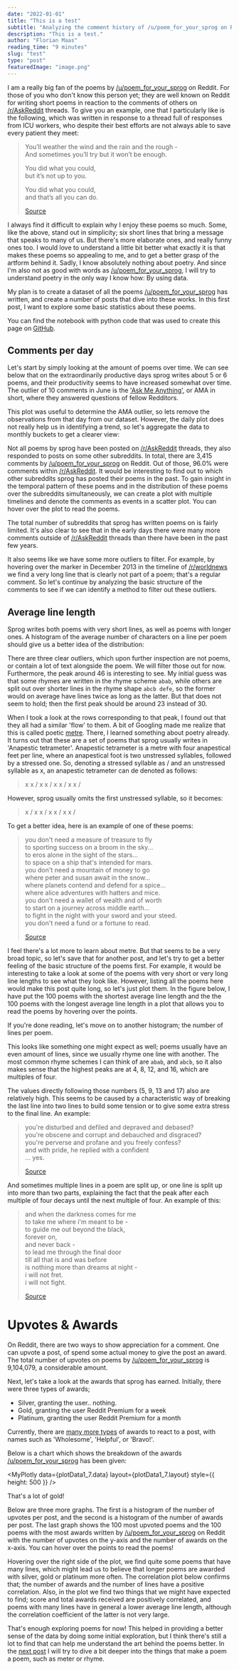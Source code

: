 ```yaml
---
date: "2022-01-01"
title: "This is a test"
subtitle: "Analyzing the comment history of /u/poem_for_your_sprog on Reddit"
description: "This is a test."
author: "Florian Maas"
reading_time: "9 minutes"
slug: "test"
type: "post"
featuredImage: "image.png"
---
```


I am a really big fan of the poems by [/u/poem_for_your_sprog](https://www.reddit.com/user/Poem_for_your_sprog/) on
Reddit. For those of you who don't know this person yet; they are well known on Reddit for writing short poems in reaction to the comments of others on [/r/AskReddit](https://www.reddit.com/r/AskReddit/) threads. To give you an example, one that I
particularly like is the following, which was written in response to a thread full of responses from ICU workers, who
despite their best efforts are not always able to save every patient they meet:

> You’ll weather the wind and the rain and the rough -  
> And sometimes you’ll try but it won’t be enough.
>
> You did what you could,  
> but it’s not up to you.
>
> You did what you could,  
> and that’s all you can do.
>
> [Source](https://www.reddit.com/r/AskReddit/comments/bj4hfq/medical_workers_of_reddit_what_were_the_most/em5vsum/)

I always find it difficult to explain why I enjoy these poems so much. Some, like the above, stand out in simplicity; six
short lines that bring a message that speaks to many of us. But there's more elaborate ones, and really funny ones too.
I would love to understand a little bit better what exactly it is that makes these poems so appealing to me, and to get
a better grasp of the artform behind it. Sadly, I know absolutely nothing about poetry. And since I'm also not as good
with words as [/u/poem_for_your_sprog](https://www.reddit.com/user/Poem_for_your_sprog/), I will try to understand
poetry in the only way I know how: By using data.

My plan is to create a dataset of all the poems
[/u/poem_for_your_sprog](https://www.reddit.com/user/Poem_for_your_sprog/) has written, and create a number of posts
that dive into these works. In this first post, I want to explore some basic statistics about these poems.

You can find the notebook with python code that was used to create this page on
[GitHub](https://github.com/fpgmaas/poems/blob/master/notebooks/1.0-summary-statistics-upvotes-and-awards.ipynb).


## Comments per day

Let's start by simply looking at the amount of poems over time. We can see below that on the extraordinarily productive
days sprog writes about 5 or 6 poems, and their productivity seems to have increased somewhat over time. The
outlier of 10 comments in June is the ['Ask Me
Anything'](https://www.reddit.com/r/books/comments/3aungz/hi_im_sam_garland_aka_upoem_for_your_sprog_ive/), or AMA in
short, where they answered questions of fellow Redditors.

<MyPlotly data={plotData1_1.data} layout={plotData1_1.layout} />

This plot was useful to determine the AMA outlier, so lets remove the observations from that day from our dataset.
However, the daily plot does not really help us in identifying a trend, so let's aggregate the data to monthly buckets
to get a clearer view:

<MyPlotly data={plotData1_2.data} layout={plotData1_2.layout} />

Not all poems by sprog have been posted on [/r/AskReddit](https://reddit.com/r/askreddit) threads, they also responded
to posts on some other subreddits. In total, there are 3,415 comments by
[/u/poem_for_your_sprog](https://www.reddit.com/user/Poem_for_your_sprog/) on Reddit. Out of those, 96.0% were comments
within [/r/AskReddit](https://reddit.com/r/askreddit). It would be interesting to find out to which other subreddits
sprog has posted their poems in the past. To gain insight in the temporal pattern of these poems and in the
distribution of these poems over the subreddits simultaneously, we can create a plot with multiple timelines and denote
the comments as events in a scatter plot. You can hover over the plot to read the poems.

<MyPlotly data={plotData1_3.data} layout={plotData1_3.layout} />

The total number of subreddits that sprog has written poems on is fairly limited. It's also clear to see that in the
early days there were many more comments outside of [/r/AskReddit](https://www.reddit.com/r/AskReddit/) threads than
there have been in the past few years.

It also seems like we have some more outliers to filter. For example, by hovering over the marker in December 2013 in the
timeline of [/r/worldnews](https://www.reddit.com/r/worldnews/) we find a very long line that is clearly not part of a
poem; that's a regular comment. So let's continue by analyzing the basic structure of the comments to see if we can
identify a method to filter out these outliers.

## Average line length

Sprog writes both poems with very short lines, as well as poems with longer ones. A histogram of the average number of
characters on a line per poem should give us a better idea of the distribution:

<MyPlotly data={plotData1_4.data} layout={plotData1_4.layout} />

There are three clear outliers, which upon further inspection are not poems, or contain a lot of text alongside the
poem. We will filter those out for now. Furthermore, the peak around 46 is interesting to see. My initial guess was that
some rhymes are written in the rhyme scheme `abab`, while others are split out over shorter lines in the rhyme shape
`abcb defe`, so the former would on average have lines twice as long as the latter. But that does not seem to hold; then
the first peak should be around 23 instead of 30.

When I took a look at the rows corresponding to that peak, I found out that they all had a similar 'flow' to them. A bit
of Googling made me realize that this is called poetic [metre](<https://en.wikipedia.org/wiki/Metre_(poetry)>). There, I
learned something about poetry already. It turns out that these are a set of poems that sprog usually writes in
'Anapestic tetrameter'. Anapestic tetrameter is a metre with four anapestical feet per line, where an anapestical foot is two
unstressed syllables, followed by a stressed one. So, denoting a stressed syllable as / and an unstressed syllable as x,
an anapestic tetrameter can de denoted as follows:

> x x / x x / x x / x x /

However, sprog usually omits the first unstressed syllable, so it becomes:

> x / x x / x x / x x /

To get a better idea, here is an example of one of these poems:

> you don't need a measure of treasure to fly  
> to sporting success on a broom in the sky...  
> to eros alone in the sight of the stars...  
> to space on a ship that's intended for mars.  
> you don't need a mountain of money to go  
> where peter and susan await in the snow...  
> where planets contend and defend for a spice...  
> where alice adventures with hatters and mice.  
> you don't need a wallet of wealth and of worth  
> to start on a journey across middle earth...  
> to fight in the night with your sword and your steed.  
> you don't need a fund or a fortune to read.
>
> [Source](https://www.reddit.com/r/AskReddit/comments/5tek1p/what_is_a_great_poor_person_hobby/ddm5vcl/)

I feel there's a lot more to learn about metre. But that seems to be a very broad topic, so let's save that for another
post, and let's try to get a better feeling of the basic structure of the poems first. For example, it would be
interesting to take a look at some of the poems with very short or very long line lengths to see what they look like.
However, listing all the poems here would make this post quite long, so let's just plot them. In the figure below, I
have put the 100 poems with the shortest average line length and the the 100 poems with the longest average line length
in a plot that allows you to read the poems by hovering over the points.

<MyPlotly data={plotData1_5.data} layout={plotData1_5.layout} />

If you're done reading, let's move on to another histogram; the number of lines per poem.

<MyPlotly data={plotData1_6.data} layout={plotData1_6.layout} />

This looks like something one might expect as well; poems usually have an even amount of lines, since we usually rhyme
one line with another. The most common rhyme schemes I can think of are `abab`, and `abcb`, so it also makes sense that
the highest peaks are at 4, 8, 12, and 16, which are multiples of four.

The values directly following those numbers (5, 9, 13 and 17) also are relatively high. This seems to be caused by a
characteristic way of breaking the last line into two lines to build some tension or to give some extra stress to the
final line. An example:

> you're disturbed and defiled and depraved and debased?  
> you're obscene and corrupt and debauched and disgraced?  
> you're perverse and profane and you freely confess?  
> and with pride, he replied with a confident  
> ... yes.
>
> [Source](https://www.reddit.com/r/AskReddit/comments/c4xbbn/people_who_have_found_their_friends_secret_reddit/erzjnhf/)

And sometimes multiple lines in a poem are split up, or one line is split up into more than two parts, explaining the
fact that the peak after each multiple of four decays until the next multiple of four. An example of this:

> and when the darkness comes for me  
> to take me where i'm meant to be -  
> to guide me out beyond the black,  
> forever on,  
> and never back -  
> to lead me through the final door  
> till all that is and was before  
> is nothing more than dreams at night -  
> i will not fret.  
> i will not fight.
>
> [Source](/r/AskReddit/comments/99q9n5/redditors_who_have_been_clinically_dead_what_did/e4q0a2w/)

# Upvotes & Awards

On Reddit, there are two ways to show appreciation for a comment. One can upvote a post, of spend some actual money to
give the post an award. The total number of upvotes on poems by [/u/poem_for_your_sprog](https://www.reddit.com/user/Poem_for_your_sprog/) is 9,104,079, a considerable
amount.

Next, let's take a look at the awards that sprog has earned. Initially, there were three types of awards;

- Silver, granting the user.. nothing.
- Gold, granting the user Reddit Premium for a week
- Platinum, granting the user Reddit Premium for a month

Currently, there are [many more types](https://reddit.fandom.com/wiki/Awards) of awards to react to a post, with names
such as 'Wholesome', 'Helpful', or 'Bravo!'.

Below is a chart which shows the breakdown of the awards [/u/poem_for_your_sprog](https://www.reddit.com/user/Poem_for_your_sprog/) has been given:

<MyPlotly
  data={plotData1_7.data}
  layout={plotData1_7.layout}
  style={{ height: 500 }}
/>

That's a lot of gold!

Below are three more graphs. The first is a histogram of the number of upvotes per post, and the second is a histogram
of the number of awards per post. The last graph shows the 100 most upvoted poems and the 100 poems with the most awards
written by [/u/poem_for_your_sprog](https://www.reddit.com/user/Poem_for_your_sprog/) on Reddit with the number of upvotes on the y-axis and the number of awards on the
x-axis. You can hover over the points to read the poems!

<MyPlotly data={plotData1_8.data} layout={plotData1_8.layout} />

<MyPlotly data={plotData1_9.data} layout={plotData1_9.layout} />

<MyPlotly data={plotData1_10.data} layout={plotData1_10.layout} />

Hovering over the right side of the plot, we find quite some poems that have many lines, which might lead us to believe
that longer poems are awarded with silver, gold or platinum more often. The correlation plot below confirms that; the
number of awards and the number of lines have a positive correlation. Also, in the plot we find two things that we might
have expected to find; score and total awards received are positively correlated, and poems with many lines have in
general a lower average line length, although the correlation coefficient of the latter is not very large.

<MyPlotly data={plotData1_11.data} layout={plotData1_11.layout} />

That's enough exploring poems for now! This helped in providing a better sense of the data by doing some initial
exploration, but I think there's still a lot to find that can help me understand the art behind the poems better. In the
[next post](/blog/poetry-and-data-2) I will try to dive a bit deeper into the things that make a poem a poem, such as
meter or rhyme.
